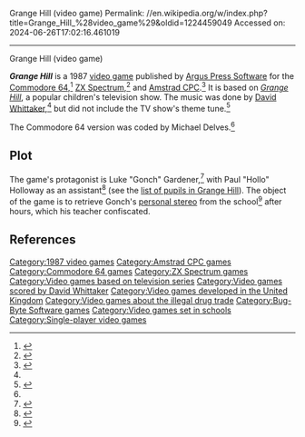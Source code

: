 Grange Hill (video game)
Permalink: //en.wikipedia.org/w/index.php?title=Grange_Hill_%28video_game%29&oldid=1224459049
Accessed on: 2024-06-26T17:02:16.461019



------
Grange Hill (video game)
{{Infobox VG
|title = Grange Hill
|image = [[File:Grange Hill ZX Spectrum BoxShot.jpg|200px|Grange Hill]]
|caption = ZX Spectrum cover art
|designer = Colin Jones<ref name='cvg66grangehillprev'>{{cite magazine |title=Previews|magazine=Computer and Video Games|issue=66|publisher=EMAP|date=April 1987|page=55|url=https://spectrumcomputing.co.uk/page.php?issue_id=1517&page=55|access-date=13 January 2023}}</ref>
|developer = Binary Design<ref name='cvg66grangehillprev' />
|publisher = [[Argus Press Software]]<ref name="lemon64">{{lemon64 game|id=1086}}</ref>
|released = [[1987 in video gaming|1987]]
|genre = [[Adventure game|Adventure]]
|modes = [[Single-player video game|Single-player]] 
|platforms =[[Commodore 64]], [[ZX Spectrum]], [[Amstrad CPC]]
}}

'''''Grange Hill''''' is a 1987 [[video game]] published by [[Argus Press Software]] for the [[Commodore 64]],<ref>{{Cite web|url=https://www.denofgeek.com/games/revisiting-grange-hill-the-computer-game/|title = Revisiting Grange Hill: The Computer Game|date = 24 May 2018}}</ref> [[ZX Spectrum]],<ref>{{WoS game|id=0002120}}</ref> and [[Amstrad CPC]].<ref>{{Cite web |url=http://www.xgd.com/id/44502 |title=Grange Hill for the Commodore 64, XGD.com |access-date=2007-10-12 |archive-url=https://web.archive.org/web/20110928075115/http://www.xgd.com/id/44502 |archive-date=2011-09-28 |url-status=dead }}</ref>  It is based on ''[[Grange Hill]]'', a popular children's television show. The music was done by [[David Whittaker (video game composer)|David Whittaker]],<ref name="lemon64" /> but did not include the TV show's theme tune.<ref>{{Cite web|url=https://archive.org/details/cvg-magazine-068/page/n92/mode/1up?view=theater|title=CVG Magazine Issue 068|date=June 1987}}</ref>

The Commodore 64 version was coded by Michael Delves.<ref name="lemon64" />

==Plot==
The game's protagonist is Luke "Gonch" Gardener,<ref>{{Cite web|url=https://www.denofgeek.com/games/revisiting-grange-hill-the-computer-game/|title = Revisiting Grange Hill: The Computer Game|date = 24 May 2018}}</ref> with Paul "Hollo" Holloway as an assistant<ref>{{Cite web|url=https://archive.org/details/Computer_Gamer_Issue_25_1987-04_Argus_Press_GB/page/n61/mode/1up?view=theater|title=Computer Gamer - Issue 25 (1987-04)(Argus Press)(GB)|date=April 1987}}</ref> (see the [[List of Grange Hill characters|list of pupils in Grange Hill]]). The object of the game is to retrieve Gonch's [[personal stereo]] from the school<ref>{{Cite web|url=https://www.denofgeek.com/games/revisiting-grange-hill-the-computer-game/|title = Revisiting Grange Hill: The Computer Game|date = 24 May 2018}}</ref> after hours, which his teacher confiscated.

==References==
{{reflist}}

{{DEFAULTSORT:Grange Hill (Video Game)}}
[[Category:1987 video games]]
[[Category:Amstrad CPC games]]
[[Category:Commodore 64 games]]
[[Category:ZX Spectrum games]]
[[Category:Video games based on television series]]
[[Category:Video games scored by David Whittaker]]
[[Category:Video games developed in the United Kingdom]]


{{adventure-videogame-stub}}
[[Category:Video games about the illegal drug trade]]
[[Category:Bug-Byte Software games]]
[[Category:Video games set in schools]]
[[Category:Single-player video games]]